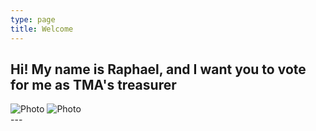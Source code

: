 ```yaml
---
type: page
title: Welcome
---
```


<h2>Hi! My name is Raphael, and I want you to vote for me as TMA's treasurer</h2>
<div
  style={{
    display: 'flex',
    justifyContent: 'space-around',
    flexWrap: 'wrap',
  }}
    >
<Image
  src="/images/rapha.jpg"
  alt="Photo"
  width={300}
  height={300}
  priority
  className="next-image"
  style={{borderRadius: '10px'}}
/>
<Image
  src="/images/vote.jpg"
  alt="Photo"
  width={300}
  height={300}
  priority
  className="next-image"
  style={{borderRadius: '10px'}}
/>
</div>
---